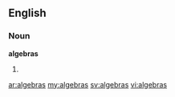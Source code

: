 ==English==

===Noun===
'''algebras'''

# {{plural of|[[algebra]]}}

[[ar:algebras]]
[[my:algebras]]
[[sv:algebras]]
[[vi:algebras]]